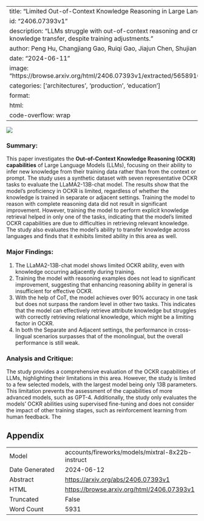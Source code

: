 
---
title: "Limited Out-of-Context Knowledge Reasoning in Large Language Models"
id: "2406.07393v1"
description: "LLMs struggle with out-of-context reasoning and cross-lingual knowledge transfer, despite training adjustments."
author: Peng Hu, Changjiang Gao, Ruiqi Gao, Jiajun Chen, Shujian Huang
date: "2024-06-11"
image: "https://browse.arxiv.org/html/2406.07393v1/extracted/5658916/IN_CONTEXT.png"
categories: ['architectures', 'production', 'education']
format:
  html:
    code-overflow: wrap
---

![](https://browse.arxiv.org/html/2406.07393v1/extracted/5658916/IN_CONTEXT.png)

### Summary:

This paper investigates the **Out-of-Context Knowledge Reasoning (OCKR) capabilities** of Large Language Models (LLMs), focusing on their ability to infer new knowledge from their training data rather than from the context or prompt. The study uses a synthetic dataset with seven representative OCKR tasks to evaluate the LLaMA2-13B-chat model. The results show that the model's proficiency in OCKR is limited, regardless of whether the knowledge is trained in separate or adjacent settings. Training the model to reason with complete reasoning data did not result in significant improvement. However, training the model to perform explicit knowledge retrieval helped in only one of the tasks, indicating that the model's limited OCKR capabilities are due to difficulties in retrieving relevant knowledge. The study also evaluates the model's ability to transfer knowledge across languages and finds that it exhibits limited ability in this area as well.

### Major Findings:

1. The LLaMA2-13B-chat model shows limited OCKR ability, even with knowledge occurring adjacently during training.
2. Training the model with reasoning examples does not lead to significant improvement, suggesting that enhancing reasoning ability in general is insufficient for effective OCKR.
3. With the help of CoT, the model achieves over 90% accuracy in one task but does not surpass the random level in other two tasks. This indicates that the model can effectively retrieve attribute knowledge but struggles with correctly retrieving relational knowledge, which might be a limiting factor in OCKR.
4. In both the Separate and Adjacent settings, the performance in cross-lingual scenarios surpasses that of the monolingual, but the overall performance is still weak.

### Analysis and Critique:

The study provides a comprehensive evaluation of the OCKR capabilities of LLMs, highlighting their limitations in this area. However, the study is limited to a few selected models, with the largest model being only 13B parameters. This limitation prevents the assessment of the capabilities of more advanced models, such as GPT-4. Additionally, the study only evaluates the models' OCKR abilities using supervised fine-tuning and does not consider the impact of other training stages, such as reinforcement learning from human feedback. The

## Appendix

|          |          |
|----------|----------|
| Model     | accounts/fireworks/models/mixtral-8x22b-instruct       |
| Date Generated     | 2024-06-12       |
| Abstract | [https://arxiv.org/abs/2406.07393v1](https://arxiv.org/abs/2406.07393v1)        |
| HTML     | [https://browse.arxiv.org/html/2406.07393v1](https://browse.arxiv.org/html/2406.07393v1)       |
| Truncated       | False       |
| Word Count       | 5931       |
